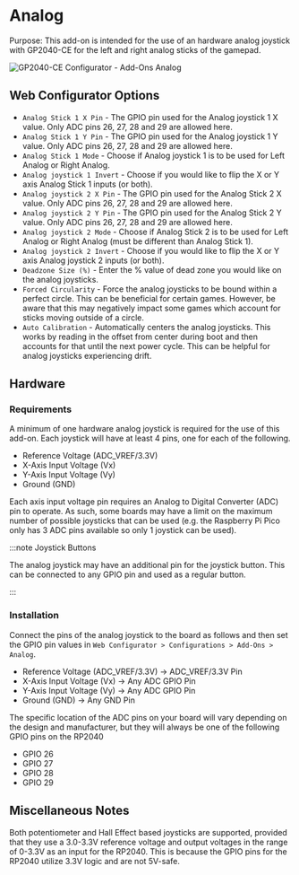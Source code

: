 # Analog

Purpose: This add-on is intended for the use of an hardware analog joystick with GP2040-CE for the left and right analog sticks of the gamepad.

![GP2040-CE Configurator - Add-Ons Analog](../assets/images/gpc-add-ons-analog.png)

## Web Configurator Options

- `Analog Stick 1 X Pin` - The GPIO pin used for the Analog joystick 1 X value. Only ADC pins 26, 27, 28 and 29 are allowed here.
- `Analog Stick 1 Y Pin` - The GPIO pin used for the Analog joystick 1 Y value. Only ADC pins 26, 27, 28 and 29 are allowed here.
- `Analog Stick 1 Mode` - Choose if Analog joystick 1 is to be used for Left Analog or Right Analog.
- `Analog joystick 1 Invert` - Choose if you would like to flip the X or Y axis Analog Stick 1 inputs (or both).
- `Analog joystick 2 X Pin` - The GPIO pin used for the Analog Stick 2 X value. Only ADC pins 26, 27, 28 and 29 are allowed here.
- `Analog joystick 2 Y Pin` - The GPIO pin used for the Analog Stick 2 Y value. Only ADC pins 26, 27, 28 and 29 are allowed here.
- `Analog joystick 2 Mode` - Choose if Analog Stick 2 is to be used for Left Analog or Right Analog (must be different than Analog Stick 1).
- `Analog joystick 2 Invert` - Choose if you would like to flip the X or Y axis Analog joystick 2 inputs (or both).
- `Deadzone Size (%)` - Enter the % value of dead zone you would like on the analog joysticks.
- `Forced Circularity` - Force the analog joysticks to be bound within a perfect circle. This can be beneficial for certain games. However, be aware that this may negatively impact some games which account for sticks moving outside of a circle.
- `Auto Calibration` - Automatically centers the analog joysticks. This works by reading in the offset from center during boot and then accounts for that until the next power cycle. This can be helpful for analog joysticks experiencing drift.

## Hardware

### Requirements

A minimum of one hardware analog joystick is required for the use of this add-on. Each joystick will have at least 4 pins, one for each of the following.

- Reference Voltage (ADC_VREF/3.3V)
- X-Axis Input Voltage (Vx)
- Y-Axis Input Voltage (Vy)
- Ground (GND)

Each axis input voltage pin requires an Analog to Digital Converter (ADC) pin to operate. As such, some boards may have a limit on the maximum number of possible joysticks that can be used (e.g. the Raspberry Pi Pico only has 3 ADC pins available so only 1 joystick can be used).

:::note Joystick Buttons

The analog joystick may have an additional pin for the joystick button. This can be connected to any GPIO pin and used as a regular button.

:::

### Installation

Connect the pins of the analog joystick to the board as follows and then set the GPIO pin values in `Web Configurator > Configurations > Add-Ons > Analog`.

- Reference Voltage (ADC_VREF/3.3V) -> ADC_VREF/3.3V Pin
- X-Axis Input Voltage (Vx) -> Any ADC GPIO Pin
- Y-Axis Input Voltage (Vy) -> Any ADC GPIO Pin
- Ground (GND) -> Any GND Pin

The specific location of the ADC pins on your board will vary depending on the design and manufacturer, but they will always be one of the following GPIO pins on the RP2040

- GPIO 26
- GPIO 27
- GPIO 28
- GPIO 29

## Miscellaneous Notes

Both potentiometer and Hall Effect based joysticks are supported, provided that they use a 3.0-3.3V reference voltage and output voltages in the range of 0-3.3V as an input for the RP2040. This is because the GPIO pins for the RP2040 utilize 3.3V logic and are not 5V-safe.
